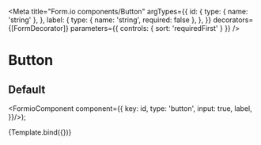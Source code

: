 
<Meta
  title="Form.io components/Button"
  argTypes={{
    id: {
      type: { name: 'string' },
    },
    label: {
      type: { name: 'string', required: false },
    },
  }}
  decorators={[FormDecorator]}
  parameters={{
    controls: { sort: 'requiredFirst' }
  }}
/>

# Button

## Default

  <FormioComponent component={{
      key: id,
      type: 'button',
      input: true,
      label,
}}/>);

<Canvas>
  <Story name="Default" args={{ id: 'submit', label: 'Verzenden'}}>
    {Template.bind({})}
  </Story>
</Canvas>

<Props story="Default" />
